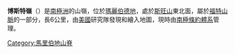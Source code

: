 {{coord|76|56|S|143|38|W|display=title}}

'''博斯特嶺'''（{{lang-en|Post Ridge}}）是[[南極洲|南極洲]]的山嶺，位於[[瑪麗伯德地|瑪麗伯德地]]，處於[[斯旺山|斯旺山]]東北面，屬於[[福特山脈|福特山脈]]的一部分，長6公里，由[[美國|美國]]研究隊發現和繪入地圖，現時由[[南極條約體系|南極條約體系]]管理。

{{DEFAULTSORT:Post Ridge}}
[[Category:馬里伯地山脊|Category:馬里伯地山脊]]


{{MarieByrdLand-geo-stub}}